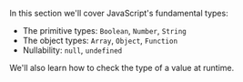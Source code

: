 In this section we'll cover JavaScript's fundamental types:

- The primitive types: `Boolean`, `Number`, `String`
- The object types: `Array`, `Object`, `Function`
- Nullability: `null`, `undefined`

We'll also learn how to check the type of a value at runtime.